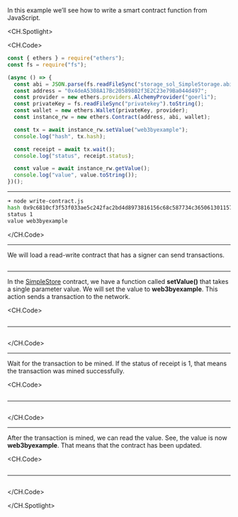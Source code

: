 In this example we’ll see how to write a smart contract function from JavaScript.

<CH.Spotlight>

<CH.Code>

```js write-contract.js
const { ethers } = require("ethers");
const fs = require("fs");

(async () => {
  const abi = JSON.parse(fs.readFileSync("storage_sol_SimpleStorage.abi"));
  const address = "0x4deA5308A17Bc20589802f3E2C23e79Ba044d497";
  const provider = new ethers.providers.AlchemyProvider("goerli");
  const privateKey = fs.readFileSync("privatekey").toString();
  const wallet = new ethers.Wallet(privateKey, provider);
  const instance_rw = new ethers.Contract(address, abi, wallet);

  const tx = await instance_rw.setValue("web3byexample");
  console.log("hash", tx.hash);

  const receipt = await tx.wait();
  console.log("status", receipt.status);

  const value = await instance_rw.getValue();
  console.log("value", value.toString());
})();
```

---

```sh output
➜ node write-contract.js
hash 0x9c6810cf3f53f033ae5c242fac2bd4d8973816156c68c587734c365061301157
status 1
value web3byexample
```

</CH.Code>

---

We will load a read-write contract that has a signer can send transactions.

```js write-contract.js focus=5:10

```

---

In the <ins>[SimpleStore](/smart-contract-compilation-abi)</ins> contract,
we have a function called **setValue()** that takes a single parameter value.
We will set the value to **web3byexample**.
This action sends a transaction to the network.

<CH.Code>

```js write-contract.js focus=12:13

```

---

```sh output focus=2

```

</CH.Code>

---

Wait for the transaction to be mined. If the status of receipt is 1, that means the transaction was mined successfully.

<CH.Code>

```js write-contract.js focus=15:16

```

---

```sh output focus=3

```

</CH.Code>

---

After the transaction is mined, we can read the value. See, the value is now **web3byexample**.
That means that the contract has been updated.

<CH.Code>

```js write-contract.js focus=18:19

```

---

```sh output focus=4

```

</CH.Code>

</CH.Spotlight>
